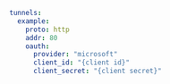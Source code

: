 ```yaml
tunnels:
  example:
    proto: http
    addr: 80
    oauth:
      provider: "microsoft"
      client_id: "{client id}"
      client_secret: "{client secret}"
```

